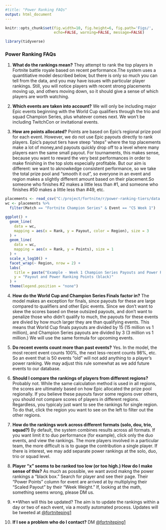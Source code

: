 ```yaml
---
#title: "Power Ranking FAQs"
output: html_document
---
```



```r
knitr::opts_chunk$set(fig.width=10, fig.height=6, fig.path='Figs/',
                      echo=FALSE, warning=FALSE, message=FALSE)

library(tidyverse)
```
### Power Ranking FAQs

1. **What do the rankings mean?** They attempt to rank the top players in Fortnite battle royale based on recent performance.The system uses a quantitiative model described below, but there is only so much you can tell from the data, and you may have issues with particular player rankings. Still, you will notice players with recent strong placements moving up, and others moving down, so it should give a sense of which players are worth watching.        
                    
                    
2. **Which events are taken into account?** We will only be including major Epic events beginning with the World Cup qualifiers through the trio and squad Champion Series, plus whatever comes next. We won't be including TwitchCon or invitational events.  
                
3. **How are points allocated?** Points are based on Epic's regional prize pool for each event. However, we do not use Epic payouts directly to rank players. Epic's payout tiers have steep "steps" where the top placements make a lot of money,and payouts quickly drop off to a level where many players earn the same small payout. For tournaments, this makes sense, because you want to reward the very best performances in order to make finishing in the top slots especially profitable. But our aim is different: we want to aknowkedge consistent performance, so we take the total prize pool and "smooth it out", so everyone in an event and region makes a slightly different amount based on their placement.So someone who finishes #2 makes a little less than #1, and someone who finishes #50 makes a little less than #49, etc. 

```r

placements <- read_csv("C:/project/fortnite/r/power-ranking-tiers/data.csv")
wc <- placements %>%
  filter(Match == "Fortnite Champion Series" & Event == "CS Week 1")

ggplot() +
  geom_line(
    data = wc, 
    mapping = aes(x = Rank, y = Payout, color = Region), size = 3
  ) +
  geom_line(
    data = wc, 
    mapping = aes(x = Rank, y = Points), size = 1
  ) +
  scale_x_log10() +
  facet_wrap(~ Region, nrow = 2) +
  labs(
    title = paste("Example - Week 1 Champion Series Payouts and Power Ranking Points"),
    y = "Payout and Power Ranking Points (black)"
  ) +
  theme(legend.position = "none")
```
                
4. **How do the World Cup and Champion Series Finals factor in?** The model makes an exception for finals, since payouts for these are large compared to qualifiers and other Epic events. Since we don't want to skew the scores based on these outsized payouts, and don't want to penalize those who didn't qualify to much, the payouts for these events are divied by how much larger they are than qualifying events. This means that World Cup finals payouts are divided by 15 (15 million vs 1 million), and Champion Series payouts are divided by 3 (3 million vs 1 million.) We will use the same formula for upcoming events.    
                
5. **Do recent events count more than past events?** Yes. In the model, the most recent event counts 100%, the next less-recent counts 98%, etc. So an event that is 50 events "old" will not add anything to a player's power ranking. We may adjust this rule somewhat as we add future events to our database. 

6. **Should I compare the rankings of players from different regions?** Probably not. While the same calculation method is used in all regions, the scores are ultimately based on how Epic allocated the prize pool regionally. If you believe these payouts favor some regions over others, you should not compare scores of players in different regions. Regardless, you typicaly just want to see the rankings for single region. To do that, click the region you want to see on the left to filter out the other regions.     

7. **How do the rankings work across different formats (solo, dou, trio, squad?)** By default, the system combines results across all formats. If you want limit it to duo performance (for example), click only the duo events, and view the rankings. The more players involved in a particular team, the more difficult is is to guage the contribution a single player. If there is interest, we may add separate power rankings at the solo, duo, trio or squad level.     
                    
8. **Player "x" seems to be ranked too low (or too high.) How do I make sense of this?** As much as possible, we want avoid makng the power rankings a "black box." Search for player and see their page. Their "Power Points" column for event are arrived at by multiplying their "Scaled Payout" by their "Week Weight." If, looking at the math, something seems wrong, please DM us.        
9. **When will this be updated? The aim is to update the rankings within a day or two of each event, via a mostly automated process. Updates will be tweeted at <a href="https://twitter.com/fortniteping1">@fortniteping1</a>  

10. **If I see a problem who do I contact?** DM <a href="https://twitter.com/fortniteping1">@fortniteping1</a> 
